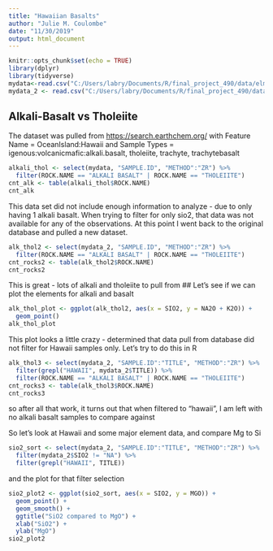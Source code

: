 ```yaml
---
title: "Hawaiian Basalts"
author: "Julie M. Coulombe"
date: "11/30/2019"
output: html_document
---
```


```r
knitr::opts_chunk$set(echo = TRUE)
library(dplyr)
library(tidyverse)
mydata<-read.csv("C:/Users/labry/Documents/R/final_project_490/data/elmnts_data.csv")
mydata_2 <- read.csv("C:/Users/labry/Documents/R/final_project_490/data/earthchem_dataset2.csv")
```

## Alkali-Basalt vs Tholeiite

The dataset was pulled from <https://search.earthchem.org/> with Feature Name = OceanIsland:Hawaii and Sample Types = igenous:volcanicmafic:alkali.basalt, tholeiite, trachyte, trachytebasalt


```r
alkali_thol <- select(mydata, "SAMPLE.ID", "METHOD":"ZR") %>%
  filter(ROCK.NAME == "ALKALI BASALT" | ROCK.NAME == "THOLEIITE")
cnt_alk <- table(alkali_thol$ROCK.NAME)
cnt_alk
```

This data set did not include enough information to analyze - due to only having
1 alkali basalt.  When trying to filter for only sio2, that data was not available for any of the observations.  At this point I went back to the original database and pulled a new dataset.

```r
alk_thol2 <- select(mydata_2, "SAMPLE.ID", "METHOD":"ZR") %>%  
  filter(ROCK.NAME == "ALKALI BASALT" | ROCK.NAME == "THOLEIITE")
cnt_rocks2 <- table(alk_thol2$ROCK.NAME)
cnt_rocks2
```

This is great - lots of alkali and tholeiite to pull from
## Let's see if we can plot the elements for alkali and basalt

```r
alk_thol_plot <- ggplot(alk_thol2, aes(x = SIO2, y = NA2O + K2O)) +
  geom_point()
alk_thol_plot
```

This plot looks a little crazy - determined that data pull from database did not filter for Hawaii samples only.  Let's try to do this in R

```r
alk_thol3 <- select(mydata_2, "SAMPLE.ID":"TITLE", "METHOD":"ZR") %>% 
  filter(grepl("HAWAII", mydata_2$TITLE)) %>%
  filter(ROCK.NAME == "ALKALI BASALT" | ROCK.NAME == "THOLEIITE")
cnt_rocks3 <- table(alk_thol3$ROCK.NAME)
cnt_rocks3
```

so after all that work, it turns out that when filtered to "hawaii", I am left
with no alkali basalt samples to compare against

So let's look at Hawaii and some major element data, and compare Mg to Si

```r
sio2_sort <- select(mydata_2, "SAMPLE.ID":"TITLE", "METHOD":"ZR") %>% 
  filter(mydata_2$SIO2 != "NA") %>%  
  filter(grepl("HAWAII", TITLE))
```

and the plot for that filter selection
```r
sio2_plot2 <- ggplot(sio2_sort, aes(x = SIO2, y = MGO)) + 
  geom_point() +   
  geom_smooth() +  
  ggtitle("SiO2 compared to MgO") +  
  xlab("SiO2") + 
  ylab("MgO")
sio2_plot2
```

